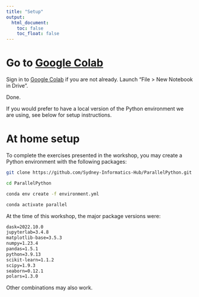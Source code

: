 ```yaml
---
title: "Setup"
output:
  html_document:
    toc: false
    toc_float: false
---
```



# Go to [Google Colab](https://colab.research.google.com/)

Sign in to [Google Colab](https://colab.research.google.com/) if you are not already. Launch "File > New Notebook in Drive". 

Done. 

If you would prefer to have a local version of the Python environment we are using, see below for setup instructions.


# At home setup

To complete the exercises presented in the workshop, you may create a Python environment with the following packages:

```sh
git clone https://github.com/Sydney-Informatics-Hub/ParallelPython.git

cd ParallelPython

conda env create -f environment.yml

conda activate parallel
```

At the time of this workshop, the major package versions were:

```default
dask=2022.10.0
jupyterlab=3.4.8
matplotlib-base=3.5.3
numpy=1.23.4
pandas=1.5.1
python=3.9.13
scikit-learn=1.1.2
scipy=1.9.3
seaborn=0.12.1
polars=1.3.0
```

Other combinations may also work.
